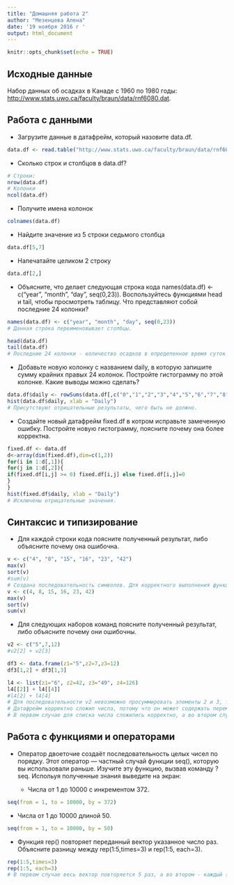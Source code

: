 ```yaml
---
title: "Домашняя работа 2"
author: "Мезенцева Алена"
date: '19 ноября 2016 г '
output: html_document
---
```


```r
knitr::opts_chunk$set(echo = TRUE)
```

## Исходные данные

Набор данных об осадках в Канаде с 1960 по 1980 годы: <http://www.stats.uwo.ca/faculty/braun/data/rnf6080.dat>.

## Работа с данными

* Загрузите данные в датафрейм, который назовите data.df.

```r
data.df <- read.table("http://www.stats.uwo.ca/faculty/braun/data/rnf6080.dat")
```

* Сколько строк и столбцов в data.df?

```r
# Строки:
nrow(data.df)
# Колонки
ncol(data.df)
```

* Получите имена колонок

```r
colnames(data.df)
```

* Найдите значение из 5 строки седьмого столбца

```r
data.df[5,7]
```

* Напечатайте целиком 2 строку

```r
data.df[2,]
```

* Объясните, что делает следующая строка кода names(data.df) <- c("year", "month", "day", seq(0,23)). Воспользуйтесь функциями head и tail, чтобы просмотреть таблицу. Что представляют собой последние 24 колонки?

```r
names(data.df) <- c("year", "month", "day", seq(0,23))
# Данная строка переименовывает столбцы.
```

    
```r
head(data.df)
tail(data.df)
# Последние 24 колонки - количество осадков в определенное время суток (в часах).
```
    
    
* Добавьте новую колонку с названием daily, в которую запишите сумму крайних правых 24 колонок. Постройте гистограмму по этой колонке. Какие выводы можно сделать?

```r
data.df$daily <- rowSums(data.df[,c("0","1","2","3","4","5","6","7","8","9","10","11","12","13","14","15","16","17","18","19","20","21","22","23")],na.rm=TRUE)
hist(data.df$daily, xlab = "Daily")
# Присутствуют отрицательные результаты, чего быть не должно.
```

* Создайте новый датафрейм fixed.df в котром исправьте замеченную ошибку. Постройте новую гистограмму, поясните почему она более корректна.

```r
fixed.df <- data.df
d<-array(dim(fixed.df),dim=c(1,2))
for(i in 1:d[,1]){
for(j in 1:d[,2]){
if(fixed.df[i,j] >= 0) fixed.df[i,j] else fixed.df[i,j]=0
}
}
hist(fixed.df$daily, xlab = "Daily")
# Исключены отрицательные значения.
```

## Синтаксис и типизирование

* Для каждой строки кода поясните полученный результат, либо объясните почему она ошибочна.

```r
v <- c("4", "8", "15", "16", "23", "42")
max(v)
sort(v)
#sum(v)
# Создана последовательность символов. Для корректного выполнения функций это должны быть числа:
v <- c(4, 8, 15, 16, 23, 42)
max(v)
sort(v)
sum(v)
```


* Для следующих наборов команд поясните полученный результат, либо объясните почему они ошибочны.

```r
v2 <- c("5",7,12)
#v2[2] + v2[3]

df3 <- data.frame(z1="5",z2=7,z3=12)
df3[1,2] + df3[1,3]

l4 <- list(z1="6", z2=42, z3="49", z4=126)
l4[[2]] + l4[[4]]
#l4[2] + l4[4]
# Для последовательности v2 невозможно просуммировать элементы 2 и 3, т.к. элемент 2 является символом. 
# Датафрейм корректно сложил числа, потому что он может содержать переменные разного типа.
# В первом случае для списка числа сложились корректно, а во втором случае сложение невозможно, т.к. в данном случае элементом выступает z2=42, а не 42.
```

    
    
## Работа с функциями и операторами

* Оператор двоеточие создаёт последовательность целых чисел по порядку. Этот оператор — частный случай функции seq(), которую вы использовали раньше. Изучите эту функцию, вызвав команду ?seq. Испольуя полученные знания выведите на экран:

  - Числа от 1 до 10000 с инкрементом 372.
  
```r
seq(from = 1, to = 10000, by = 372)
```

  - Числа от 1 до 10000 длиной 50.
  
```r
seq(from = 1, to = 10000, by = 50)
```

* Функция rep() повторяет переданный вектор указанное число раз. Объясните разницу между rep(1:5,times=3) и rep(1:5, each=3).

```r
rep(1:5,times=3)
rep(1:5, each=3)
# В первом случае весь вектор повторяется 5 раз, а во втором - каждый элемент повторяется 5 раз.
```

    